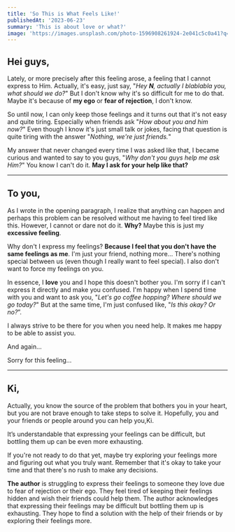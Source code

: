 ```yaml
---
title: 'So This is What Feels Like!'
publishedAt: '2023-06-23'
summary: 'This is about love or what?'
image: 'https://images.unsplash.com/photo-1596908261924-2e041c5c0a41?q=80&w=2126&auto=format&fit=crop&ixlib=rb-4.0.3&ixid=M3wxMjA3fDB8MHxwaG90by1wYWdlfHx8fGVufDB8fHx8fA%3D%3D'
---
```


## Hei guys,

Lately, or more precisely after this feeling arose, a feeling that I cannot express to Him. 
Actually, it's easy, just say, "_Hey **N**, actually I blablabla you, what should we do?_" But I don't know why it's so difficult for me to do that. 
Maybe it's because of **my ego** or **fear of rejection**, I don't know.

So until now, I can only keep those feelings and it turns out that it's not easy and quite tiring. 
Especially when friends ask "_How about you and him now?_" Even though I know it's just small talk or jokes, facing that question is quite tiring with the answer "_Nothing, we're just friends._" 

My answer that never changed every time I was asked like that, I became curious and wanted to say to you guys, "_Why don't you guys help me ask Him?_" You know I can't do it.
 **May I ask for your help like that?**

---

## To you,

As I wrote in the opening paragraph, I realize that anything can happen and perhaps this problem can be resolved without me having to feel tired like this. 
However, I cannot or dare not do it. **Why?** Maybe this is just my **excessive feeling**. 

Why don't I express my feelings? **Because I feel that you don't have the same feelings as me**. 
I'm just your friend, nothing more... There's nothing special between us (even though I really want to feel special).
I also don't want to force my feelings on you.

In essence, I **love** you and I hope this doesn't bother you. 
I'm sorry if I can't express it directly and make you confused.
I'm happy when I spend time with you and want to ask you, "_Let's go coffee hopping? Where should we go today?_" But at the same time, I'm just confused like, "_Is this okay? Or no?_”.

I always strive to be there for you when you need help. It makes me happy to be able to assist you.

And again…

Sorry for this feeling…

---

## Ki,

Actually, you know the source of the problem that bothers you in your heart, 
but you are not brave enough to take steps to solve it. Hopefully, you and your friends or people around you can help you,Ki.

It’s understandable that expressing your feelings can be difficult, 
but bottling them up can be even more exhausting. 

If you're not ready to do that yet, maybe try exploring your feelings more and figuring out what you truly want. 
Remember that it's okay to take your time and that there's no rush to make any decisions.

<Penting emoji="💔">

**The author** is struggling to express their feelings to someone they love due to fear of rejection or their ego. They feel tired of keeping their feelings hidden and wish their friends could help them. The author acknowledges that expressing their feelings may be difficult but bottling them up is exhausting. They hope to find a solution with the help of their friends or by exploring their feelings more.

</Penting>
